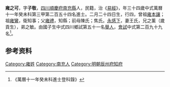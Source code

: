 {{明清人物信息框
| 姓名 = 雍之可
| 原名 =
| 圖片名稱= 
| 圖片大小 =
| 圖片說明 = 
| 最高職務 =
| 國家 = 大明 
| 爵位 =
| 籍貫 = [[四川|四川]][[順慶府|順慶府]][[南充縣|南充縣]]
| 族裔 = 
| 旗籍 = 
| 字號 = 
| 諡號 =
| 出生日期 = 二月二十四日
| 出生地點 =
| 逝世日期 = 
| 逝世地點 =
| 墓葬 =
| 配偶 = 王氏
| 親屬 = 曾祖[[雍本讓|雍本讓]]，祖[[雍鸞|雍鸞]]，父[[雍禮|雍禮]]，前母陳氏；焦氏
| 出身 =
* 萬曆十一年癸未科進士
| 經歷 =
| 著作 =  
*
*
*
}}
'''雍之可'''{{BD|1550年||？年||}}，字'''子敬'''，[[四川|四川]][[順慶府|順慶府]][[南充縣|南充縣]]人，民籍，治《[[易經|易經]]》，年三十四歲中式萬曆十一年癸未科第三甲第二百五十四名進士。二月二十四日生，行四，曾祖[[雍本讓|雍本讓]]；祖[[雍鸞|雍鸞]]，衛知事；父[[雍禮|雍禮]]，知縣；前母陳氏；焦氏。[[永感下|永感下]]，妻王氏，兄之薰（歲貢生），弟之敏。由國子生中式四川鄉試第五十一名[[舉人|舉人]]，[[會試|會試]]中式第二百九十九名<ref>《萬曆十一年癸未科進士登科錄》</ref>。

== 参考资料 ==
{{reflist}}

{{start box}}
{{s-off}}
{{s-before|[[趙健|趙健]]}}
{{s-title|明朝辰州府知府|1591年－1593年}}
{{s-after|[[張汝賢|張汝賢]]}}
{{end box}}

{{萬曆十一年癸未科殿试金榜}}

{{Authority control}}

{{DEFAULTSORT:}}
[[Category:雍姓|Category:雍姓]]
[[Category:南充人|Category:南充人]]
[[Category:明朝辰州府知府|Category:明朝辰州府知府]]


{{明朝人物小作品}}